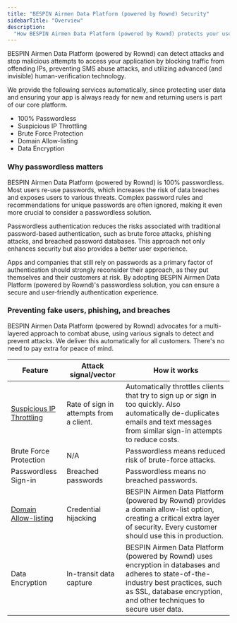 ```yaml
---
title: "BESPIN Airmen Data Platform (powered by Rownd) Security"
sidebarTitle: "Overview"
description:
  "How BESPIN Airmen Data Platform (powered by Rownd) protects your users. "
---
```


BESPIN Airmen Data Platform (powered by Rownd) can detect attacks and stop malicious attempts to access your application by blocking traffic from offending IPs, preventing SMS abuse attacks, and utilizing advanced (and invisible) human-verification technology.

We provide the following services automatically, since protecting user data and ensuring your app is always ready for new and returning users is part of our core platform.

- 100% Passwordless
- Suspicious IP Throttling
- Brute Force Protection
- Domain Allow-listing
- Data Encryption

### Why passwordless matters

BESPIN Airmen Data Platform (powered by Rownd) is 100% passwordless. Most users re-use passwords, which increases the risk of data breaches and exposes users to various threats. Complex password rules and recommendations for unique passwords are often ignored, making it even more crucial to consider a passwordless solution.

Passwordless authentication reduces the risks associated with traditional password-based authentication, such as brute force attacks, phishing attacks, and breached password databases. This approach not only enhances security but also provides a better user experience.

Apps and companies that still rely on passwords as a primary factor of authentication should strongly reconsider their approach, as they put themselves and their customers at risk. By adopting BESPIN Airmen Data Platform (powered by Rownd)'s passwordless solution, you can ensure a secure and user-friendly authentication experience.


### Preventing fake users, phishing, and breaches

BESPIN Airmen Data Platform (powered by Rownd) advocates for a multi-layered approach to combat abuse, using various signals to detect and prevent attacks. We deliver this automatically for all customers. There's no need to pay extra for peace of mind.  

| Feature | Attack signal/vector | How it works |
| --- | --- | --- |
| [Suspicious IP Throttling](/security/attack-mitigation/suspicious-ip-throttling) | Rate of sign in attempts from a client. | Automatically throttles clients that try to sign up or sign in too quickly. Also automatically de-duplicates emails and text messages from similar sign-in attempts to reduce costs. |
| Brute Force Protection | N/A | Passwordless means reduced risk of brute-force attacks. |
| Passwordless Sign-in | Breached passwords | Passwordless means no breached passwords. |
| [Domain Allow-listing](/security/attack-mitigation/domain-allow-list) | Credential hijacking | BESPIN Airmen Data Platform (powered by Rownd) provides a domain allow-list option, creating a critical extra layer of security. Every customer should use this in production. |
| Data Encryption | In-transit data capture | BESPIN Airmen Data Platform (powered by Rownd) uses encryption in databases and adheres to state-of-the-industry best practices, such as SSL, database encryption, and other techniques to secure user data. |
